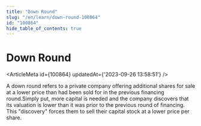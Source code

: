 ```yaml
---
title: "Down Round"
slug: "/en/learn/down-round-100864"
id: "100864"
hide_table_of_contents: true
---
```



# Down Round

<ArticleMeta id={100864} updatedAt={'2023-09-26 13:58:51'} />
<div className='border-solid border-b border-t-0 my-4 border-[var(--ifm-color-gray-300)]' />

A down round refers to a private company offering additional shares for sale at a lower price than had been sold for in the previous financing round.Simply put, more capital is needed and the company discovers that its valuation is lower than it was prior to the previous round of financing. This "discovery" forces them to sell their capital stock at a lower price per share.
